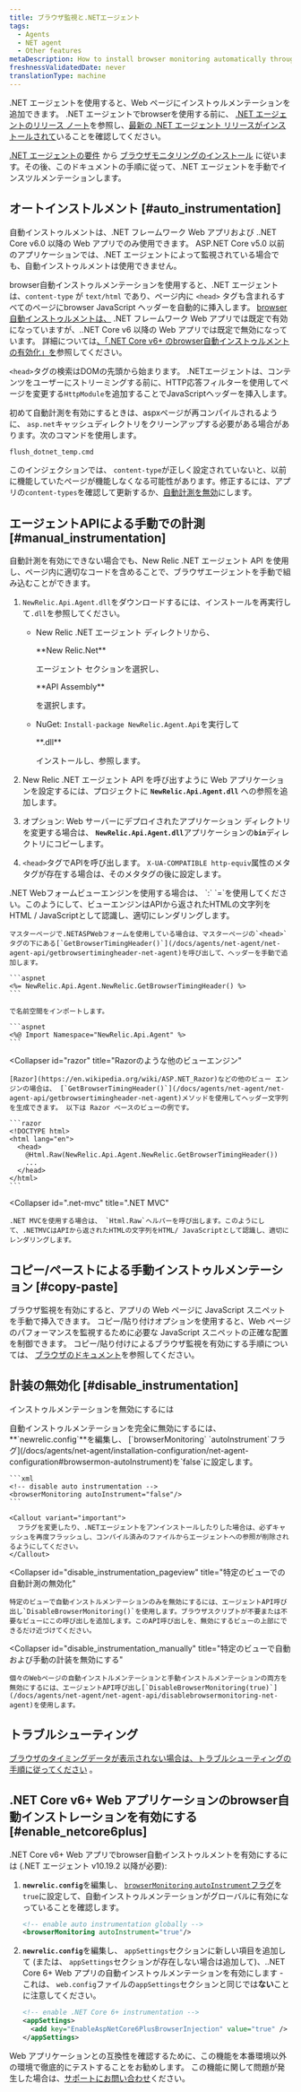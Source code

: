 ```yaml
---
title: ブラウザ監視と.NETエージェント
tags:
  - Agents
  - NET agent
  - Other features
metaDescription: How to install browser monitoring automatically through the .NET APM agent.
freshnessValidatedDate: never
translationType: machine
---
```


.NET エージェントを使用すると、Web ページに[<InlinePopover type="browser"/>](/docs/browser/new-relic-browser/getting-started/introduction-new-relic-browser)インストゥルメンテーションを追加できます。 .NET エージェントでbrowserを使用する前に、 [.NET エージェントのリリース ノート](/docs/release-notes/agent-release-notes/net-release-notes)を参照し、[最新の .NET エージェント リリースがインストールされて](/docs/agents/net-agent/installation/install-net-agent-windows)いることを確認してください。

[.NET エージェントの要件](/docs/agents/net-agent/getting-started/introduction-new-relic-net#extend) から [ブラウザモニタリングのインストール](/docs/browser/new-relic-browser/installation/install-new-relic-browser-agent) に従います。その後、このドキュメントの手順に従って、.NET エージェントを手動でインスツルメンテーションします。

## オートインストルメント [#auto_instrumentation]

<Callout variant="important">
  自動インストゥルメントは、.NET フレームワーク Web アプリおよび ..NET Core v6.0 以降の Web アプリでのみ使用できます。 ASP.NET Core v5.0 以前のアプリケーションでは、.NET エージェントによって監視されている場合でも、自動インストゥルメントは使用できません。
</Callout>

browser自動インストゥルメンテーションを使用すると、.NET エージェントは、`content-type` が `text/html` であり、ページ内に `<head>` タグも含まれるすべてのページにbrowser JavaScript ヘッダーを自動的に挿入します。 [browser自動インストゥルメントは、](/docs/agents/net-agent/configuration/net-agent-configuration#browsermon-autoInstrument) .NET フレームワーク Web アプリでは既定で有効になっていますが、..NET Core v6 以降の Web アプリでは既定で無効になっています。 詳細については[、「.NET Core v6+ のbrowser自動インストゥルメントの有効化」を](#enable_netcore6plus)参照してください。

`<head>`タグの検索はDOMの先頭から始まります。 .NETエージェントは、コンテンツをユーザーにストリーミングする前に、HTTP応答フィルターを使用してページを変更する`HttpModule`を追加することでJavaScriptヘッダーを挿入します。

初めて自動計測を有効にするときは、aspxページが再コンパイルされるように、 `asp.net`キャッシュディレクトリをクリーンアップする必要がある場合があります。次のコマンドを使用します。

```bash
flush_dotnet_temp.cmd
```

このインジェクションでは、 `content-type`が正しく設定されていないと、以前に機能していたページが機能しなくなる可能性があります。修正するには、アプリの`content-types`を確認して更新するか、[自動計測を無効](/docs/agents/net-agent/features/page-load-timing-net#disable-instrumentation)にします。

## エージェントAPIによる手動での計測 [#manual_instrumentation]

自動計測を有効にできない場合でも、New Relic .NET エージェント API を使用し、ページ内に適切なコードを含めることで、ブラウザエージェントを手動で組み込むことができます。

1. `NewRelic.Api.Agent.dll`をダウンロードするには、インストールを再実行して`.dll`を参照してください。

   * New Relic .NET エージェント ディレクトリから、

     <DNT>
       **New Relic.Net**
     </DNT>

     エージェント セクションを選択し、

     <DNT>
       **API Assembly**
     </DNT>

     を選択します。

   * NuGet: `Install-package NewRelic.Agent.Api`を実行して

     <DNT>
       **.dll**
     </DNT>

     インストールし、参照します。

2. New Relic .NET エージェント API を呼び出すように Web アプリケーションを設定するには、プロジェクトに <DNT>**`NewRelic.Api.Agent.dll`**</DNT> への参照を追加します。

3. オプション: Web サーバーにデプロイされたアプリケーション ディレクトリを変更する場合は、 <DNT>**`NewRelic.Api.Agent.dll`**</DNT>アプリケーションの<DNT>**`bin`**</DNT>ディレクトリにコピーします。

4. `<head>`タグでAPIを呼び出します。 `X-UA-COMPATIBLE http-equiv`属性のメタタグが存在する場合は、そのメタタグの後に設定します。

<CollapserGroup>
  <Collapser
    id="net-web-forms"
    title=".NET Web Forms ビューエンジン"
  >
    .NET Webフォームビューエンジンを使用する場合は、 `:` `=`を使用してください。このようにして、ビューエンジンはAPIから返されたHTMLの文字列をHTML / JavaScriptとして認識し、適切にレンダリングします。

    マスターページで.NETASPWebフォームを使用している場合は、マスターページの`<head>`タグの下にある[`GetBrowserTimingHeader()`](/docs/agents/net-agent/net-agent-api/getbrowsertimingheader-net-agent)を呼び出して、ヘッダーを手動で追加します。

    ```aspnet
    <%= NewRelic.Api.Agent.NewRelic.GetBrowserTimingHeader() %>
    ```

    で名前空間をインポートします。

    ```aspnet
    <%@ Import Namespace="NewRelic.Api.Agent" %>
    ```
  </Collapser>

  <Collapser
    id="razor"
    title="Razorのような他のビューエンジン"
  >
    [Razor](https://en.wikipedia.org/wiki/ASP.NET_Razor)などの他のビュー エンジンの場合は、 [`GetBrowserTimingHeader()`](/docs/agents/net-agent/net-agent-api/getbrowsertimingheader-net-agent)メソッドを使用してヘッダー文字列を生成できます。 以下は Razor ベースのビューの例です。

    ```razor
    <!DOCTYPE html>
    <html lang="en">
      <head>
        @Html.Raw(NewRelic.Api.Agent.NewRelic.GetBrowserTimingHeader())
        ...
      </head>
    </html>
    ```
  </Collapser>

  <Collapser
    id=".net-mvc"
    title=".NET MVC"
  >
    .NET MVCを使用する場合は、 `Html.Raw`ヘルパーを呼び出します。このようにして、.NETMVCはAPIから返されたHTMLの文字列をHTML/ JavaScriptとして認識し、適切にレンダリングします。
  </Collapser>
</CollapserGroup>

## コピー/ペーストによる手動インストゥルメンテーション [#copy-paste]

ブラウザ監視を有効にすると、アプリの Web ページに JavaScript スニペットを手動で挿入できます。 コピー/貼り付けオプションを使用すると、Web ページのパフォーマンスを監視するために必要な JavaScript スニペットの正確な配置を制御できます。 コピー/貼り付けによるブラウザ監視を有効にする手順については、 [ブラウザのドキュメント](/docs/browser/browser-monitoring/installation/install-browser-monitoring-agent/#copy-paste)を参照してください。

## 計装の無効化 [#disable_instrumentation]

インストゥルメンテーションを無効にするには

<CollapserGroup>
  <Collapser
    id="disable_auto-instrumentation"
    title="オートインストルメントの無効化"
  >
    自動インストゥルメンテーションを完全に無効にするには、 <DNT>**`newrelic.config`**</DNT>を編集し、 [`browserMonitoring` `autoInstrument`フラグ](/docs/agents/net-agent/installation-configuration/net-agent-configuration#browsermon-autoInstrument)を`false`に設定します。

    ```xml
    <!-- disable auto instrumentation -->
    <browserMonitoring autoInstrument="false"/>
    ```

    <Callout variant="important">
      フラグを変更したり、.NETエージェントをアンインストールしたりした場合は、必ずキャッシュを再度フラッシュし、コンパイル済みのファイルからエージェントへの参照が削除されるようにしてください。
    </Callout>
  </Collapser>

  <Collapser
    id="disable_instrumentation_pageview"
    title="特定のビューでの自動計測の無効化"
  >
    特定のビューで自動インストルメンテーションのみを無効にするには、エージェントAPI呼び出し`DisableBrowserMonitoring()`を使用します。ブラウザスクリプトが不要または不要なビューにこの呼び出しを追加します。このAPI呼び出しを、無効にするビューの上部にできるだけ近づけてください。
  </Collapser>

  <Collapser
    id="disable_instrumentation_manually"
    title="特定のビューで自動および手動の計装を無効にする"
  >
    個々のWebページの自動インストルメンテーションと手動インストルメンテーションの両方を無効にするには、エージェントAPI呼び出し[`DisableBrowserMonitoring(true)`](/docs/agents/net-agent/net-agent-api/disablebrowsermonitoring-net-agent)を使用します。
  </Collapser>
</CollapserGroup>

## トラブルシューティング

[ブラウザのタイミングデータが表示されない場合は、トラブルシューティングの手順に従ってください](/docs/agents/net-agent/troubleshooting/no-page-load-timing-data-appears-net) 。

## .NET Core v6+ Web アプリケーションのbrowser自動インストレーションを有効にする [#enable_netcore6plus]

.NET Core v6+ Web アプリでbrowser自動インストゥルメントを有効にするには (.NET エージェント v10.19.2 以降が必要):

1. <DNT>**`newrelic.config`**</DNT>を編集し、 [`browserMonitoring` `autoInstrument`フラグ](/docs/agents/net-agent/installation-configuration/net-agent-configuration#browsermon-autoInstrument)を`true`に設定して、自動インストゥルメンテーションがグローバルに有効になっていることを確認します。

   ```xml
   <!-- enable auto instrumentation globally -->
   <browserMonitoring autoInstrument="true"/>
   ```

2. <DNT>**`newrelic.config`**</DNT>を編集し、 `appSettings`セクションに新しい項目を追加して (または、 `appSettings`セクションが存在しない場合は追加して)、..NET Core 6+ Web アプリの自動インストゥルメンテーションを有効にします - これは、 `web.config`ファイルの`appSettings`セクションと同じでは**ない**ことに注意してください。

   ```xml
   <!-- enable .NET Core 6+ instrumentation -->
   <appSettings>
     <add key="EnableAspNetCore6PlusBrowserInjection" value="true" />
   </appSettings>
   ```

Web アプリケーションとの互換性を確認するために、この機能を本番環境以外の環境で徹底的にテストすることをお勧めします。 この機能に関して問題が発生した場合は、[サポートにお問い合わせ](/docs/new-relic-solutions/solve-common-issues/find-help-use-support-portal/)ください。
